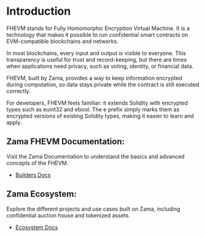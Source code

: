 # Introduction

FHEVM stands for Fully Homomorphic Encryption Virtual Machine. It is a technology that makes it possible to run confidential smart contracts on EVM-compatible blockchains and networks.

In most blockchains, every input and output is visible to everyone. This transparency is useful for trust and record-keeping, but there are times when applications need privacy, such as voting, identity, or financial data.

FHEVM, built by Zama, provides a way to keep information encrypted during computation, so data stays private while the contract is still executed correctly.

For developers, FHEVM feels familiar: it extends Solidity with encrypted types such as euint32 and ebool. The e prefix simply marks them as encrypted versions of existing Solidity types, making it easier to learn and apply. 

## Zama FHEVM Documentation:

Visit the Zama Documentation to understand the basics and advanced concepts of the FHEVM.

- [Builders Docs](https://docs.zama.ai/homepage/)

## Zama Ecosystem:

Explore the different projects and use cases built on Zama, including confidential auction house  and tokenized assets.

- [Ecosystem Docs](https://www.zama.ai/ecosystem)